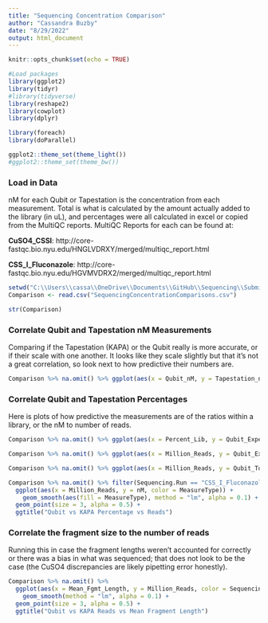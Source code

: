 ```yaml
---
title: "Sequencing Concentration Comparison"
author: "Cassandra Buzby"
date: "8/29/2022"
output: html_document
---
```


```r
knitr::opts_chunk$set(echo = TRUE)

#Load packages
library(ggplot2)
library(tidyr)
#library(tidyverse)
library(reshape2)
library(cowplot)
library(dplyr)

library(foreach)
library(doParallel)

ggplot2::theme_set(theme_light())
#ggplot2::theme_set(theme_bw())
```

### Load in Data

nM for each Qubit or Tapestation is the concentration from each measurement. Total is what is calculated by the amount actually added to the library (in uL), and percentages were all calculated in excel or copied from the MultiQC reports. MultiQC Reports for each can be found at:

**CuSO4_CSSI**: http://core-fastqc.bio.nyu.edu/HNGLVDRXY/merged/multiqc_report.html

**CSS_I_Fluconazole**: http://core-fastqc.bio.nyu.edu/HGVMVDRX2/merged/multiqc_report.html

```r
setwd("C:\\Users\\cassa\\OneDrive\\Documents\\GitHub\\Sequencing\\Submission/")
Comparison <- read.csv("SequencingConcentrationComparisons.csv")

str(Comparison)
```

### Correlate Qubit and Tapestation nM Measurements

Comparing if the Tapestation (KAPA) or the Qubit really is more accurate, or if their scale with one another. It looks like they scale slightly but that it's not a great correlation, so look next to how predictive their numbers are.

```r
Comparison %>% na.omit() %>% ggplot(aes(x = Qubit_nM, y = Tapestation_nM, color = Sequencing.Run))+ geom_smooth(aes(fill = Sequencing.Run), method = "lm", alpha = 0.1) + geom_point(size = 3, alpha = 0.5) + ggtitle("Qubit (red) vs KAPA (blue) Percentages") + geom_abline(slope = 1, linetype = "dashed") 

```

### Correlate Qubit and Tapestation Percentages

Here is plots of how predictive the measurements are of the ratios within a library, or the nM to number of reads. 

```r
Comparison %>% na.omit() %>% ggplot(aes(x = Percent_Lib, y = Qubit_Expected_Perc, shape = Sequencing.Run)) + geom_point(size = 3, alpha = 0.5, color = "red") + geom_point(aes(x = Percent_Lib, y = Tapestation_Expected_Perc), size = 3, alpha = 0.4, color = "navyblue") + ggtitle("Qubit (red) vs KAPA (blue) Percentages") + ylab("Qubit or KAPA Expected Percentage")

Comparison %>% na.omit() %>% ggplot(aes(x = Million_Reads, y = Qubit_Expected_Perc, shape = Sequencing.Run)) + geom_point(size = 3, alpha = 0.5, color = "red") + geom_point(aes(x = Million_Reads, y = Tapestation_Expected_Perc), size = 3, alpha = 0.4, color = "navyblue") + ggtitle("Qubit (red) vs KAPA (blue) Percentage vs Reads") + ylab("Qubit or KAPA Expected Percentage")

Comparison %>% na.omit() %>% ggplot(aes(x = Million_Reads, y = Qubit_Total, shape = Sequencing.Run)) + geom_point(size = 3, alpha = 0.5, color = "red") + geom_point(aes(x = Million_Reads, y = Tapestation_Total), size = 3, alpha = 0.4, color = "navyblue") + ggtitle("Qubit (red) vs KAPA (blue) Percentage vs Reads") + ylab("Qubit or KAPA nM")

Comparison %>% na.omit() %>% filter(Sequencing.Run == "CSS_I_Fluconazole") %>% pivot_longer(c(Qubit_nM, Tapestation_nM), names_to = "MeasureType", values_to = "nM") %>% 
  ggplot(aes(x = Million_Reads, y = nM, color = MeasureType)) + 
    geom_smooth(aes(fill = MeasureType), method = "lm", alpha = 0.1) +
  geom_point(size = 3, alpha = 0.5) + 
  ggtitle("Qubit vs KAPA Percentage vs Reads") 

```

### Correlate the fragment size to the number of reads

Running this in case the fragment lengths weren't accounted for correctly or there was a bias in what was sequenced; that does not look to be the case (the CuSO4 discrepancies are likely pipetting error honestly).

```r
Comparison %>% na.omit() %>% 
  ggplot(aes(x = Mean_Fgmt_Length, y = Million_Reads, color = Sequencing.Run)) + 
    geom_smooth(method = "lm", alpha = 0.1) +
  geom_point(size = 3, alpha = 0.5) + 
  ggtitle("Qubit vs KAPA Reads vs Mean Fragment Length") 
```

